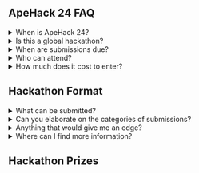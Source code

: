 

## ApeHack 24 FAQ



<details>
<summary>When is ApeHack 24?</summary>

ApeHack 24 runs from October 9th - 16th.
</details>

<details>
<summary> Is this a global hackathon?</summary>

Yes, this will be a hybrid hackathon with no location restrictions.

Enter, Build, Deploy, Submit. 
</details>
<details>
<summary>When are submissions due?</summary>

Submissions are due on October 18th at 9:00am EST
</details>
<details>
<summary>Who can attend? </summary>

Everyone, even you. ApeChain is not just for Apes.
</details>
<details>
<summary> How much does it cost to enter?</summary>


Outside of brainpower, F R E E
</details>


## Hackathon Format

<details>
<summary>What can be submitted?</summary>

There are three categories of submissions, each with their own prize tracks.

<li>New Projects</li>
<li>Existing Projects</li>
<li>Open Source Contributions</li>
</details>
<details>
<summary>Can you elaborate on the categories of submissions?</summary>

New Projects: Projects are created on the start date of the hackathon, repositories will be checked, and the team will reach out if there are questions are your project

Exisiting Projects: Projects are projects which have already been deployed on X which now have expanded to ApeChain.


Open Source Contributions create something for the community, education material, addition to the docs, sample-project, etc. 
</details>

<details>
<summary>Anything that would give me an edge?</summary>

Building something using (Fill out more) 
Ape Portal
Reboot
Yuga ID 
(define what this looks like) (if building using this, where will they find information on this?) 


If you’re a net new project, we’d love to see the creative juices flow on projects across social-fi, gaming, or anything else that can add to the front-end experience of ApeChain for end users.

</details>
<details>
<summary>Where can I find more information?</summary>

- [<i class="fab fa-telegram-plane"></i>](https://t.me/apechainofficial) | For vibes and daily conversations join us on Telegram.
- [<i class="fab fa-discord"></i>](https://discord.gg/apecoindao) | For technical conversations join our community on Discord.
</details>

## Hackathon Prizes








